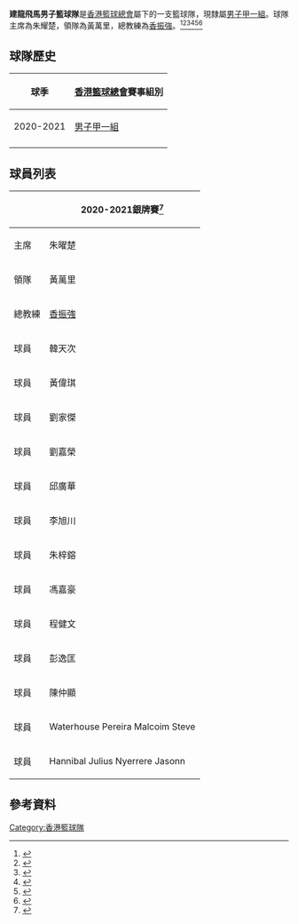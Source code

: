 '''建龍飛馬男子籃球隊'''是[[香港籃球總會|香港籃球總會]]屬下的一支籃球隊，現隸屬[[香港甲一籃球|男子甲一組]]。球隊主席為朱耀楚，領隊為黃萬里，總教練為[[香振強|香振強]]。<ref>{{Cite web |url=https://www.sportsroad.hk/archives/305497 |title=【甲一籃球】建龍飛馬今季初戰甲一舞台 主教練香振強望球員虛心學習 |access-date=2021-07-16 |archive-date=2021-07-19 |archive-url=https://web.archive.org/web/20210719012741/https://www.sportsroad.hk/archives/305497 |dead-url=no }}</ref><ref>{{Cite web |url=https://orientaldaily.on.cc/cnt/sport/20180913/00286_003.html |title=建龍班主做主席 香港飛馬足籃孖住上 |access-date=2021-07-16 |archive-date=2021-07-18 |archive-url=https://web.archive.org/web/20210718112123/https://orientaldaily.on.cc/cnt/sport/20180913/00286_003.html |dead-url=no }}</ref><ref>{{Cite web |url=https://hk.on.cc/hk/bkn/cnt/sport/20190715/bkn-20190715230657890-0715_00882_001.html |title=建龍飛馬奪甲二冠軍 雙料盟主升甲一圓夢 |access-date=2021-07-16 |archive-date=2021-07-16 |archive-url=https://web.archive.org/web/20210716102712/https://hk.on.cc/hk/bkn/cnt/sport/20190715/bkn-20190715230657890-0715_00882_001.html |dead-url=no }}</ref><ref>{{Cite web |url=https://hk.on.cc/hk/bkn/cnt/sport/20181108/bkn-20181108230027118-1108_00882_001.html |title=【港超專版】咩玩法？香港飛馬主席係籃球員 |access-date=2021-07-16 |archive-date=2021-07-16 |archive-url=https://web.archive.org/web/20210716102713/https://hk.on.cc/hk/bkn/cnt/sport/20181108/bkn-20181108230027118-1108_00882_001.html |dead-url=no }}</ref><ref>{{Cite web |url=https://www.sportsroad.hk/archives/258540 |title=【甲二籃球季後賽】建龍飛馬挫荃灣成甲一新晉 朱梓鎔：Dream come true！ |access-date=2021-07-16 |archive-date=2021-07-16 |archive-url=https://web.archive.org/web/20210716102712/https://www.sportsroad.hk/archives/258540 |dead-url=no }}</ref><ref>{{Cite web |url=https://hk.on.cc/hk/bkn/cnt/sport/20190308/bkn-20190308082024748-0308_00882_001.html |title=【帥說甲一】遊協變身 熱血領隊操弗迎新季 |access-date=2021-07-16 |archive-date=2021-07-16 |archive-url=https://web.archive.org/web/20210716102706/https://hk.on.cc/hk/bkn/cnt/sport/20190308/bkn-20190308082024748-0308_00882_001.html |dead-url=no }}</ref>

== 球隊歷史==
{| class="wikitable"
|+ 
! 球季 !! [[香港籃球總會|香港籃球總會]]賽事組別 
|-
| 2020-2021 || [[甲一|男子甲一組]] 
|-
|}

== 球員列表 ==
{| class="wikitable"
|+ 
|-
!  !! 2020-2021銀牌賽<ref>{{Cite web |url=http://www.basketball.org.hk/images/SilverShield/2021/2021SS_NameList_MA.pdf |title=2020-2021 職球員列表 |access-date=2021-11-02 |archive-date=2021-11-02 |archive-url=https://web.archive.org/web/20211102053336/http://www.basketball.org.hk/images/SilverShield/2021/2021SS_NameList_MA.pdf |dead-url=no }}</ref>
|-
| 主席|| 朱曜楚 
|-
| 領隊|| 黃萬里 
|-
| 總教練 || [[香振強|香振強]]
|-
| 球員 || 韓天次 
|-
| 球員 || 黃偉琪  
|-
| 球員 || 劉家傑
|-
| 球員 || 劉嘉榮
|-
| 球員 || 邱廣華
|-
| 球員 || 李旭川
|-
| 球員 || 朱梓鎔
|-
| 球員 || 馮嘉豪
|-
| 球員 || 程健文
|-
| 球員 || 彭逸匡
|-
| 球員 || 陳仲顯
|-
| 球員 || Waterhouse Pereira Malcoim Steve
|-
| 球員 || Hannibal Julius Nyerrere Jasonn
|}

== 參考資料 ==
{{Reflist|2}}

[[Category:香港籃球隊|Category:香港籃球隊]]